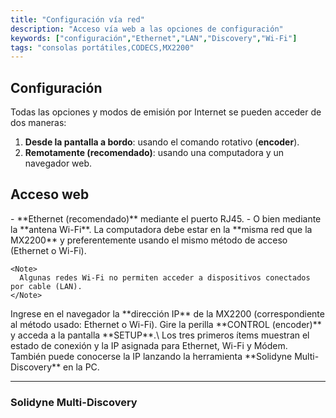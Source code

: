 ```yaml
---
title: "Configuración vía red"
description: "Acceso vía web a las opciones de configuración"
keywords: ["configuración","Ethernet","LAN","Discovery","Wi-Fi"]
tags: "consolas portátiles,CODECS,MX2200"
---
```



## Configuración

Todas las opciones y modos de emisión por Internet se pueden acceder de dos maneras:

1. **Desde la pantalla a bordo**: usando el comando rotativo (**encoder**).
2. **Remotamente (recomendado)**: usando una computadora y un navegador web.

## Acceso web

<Steps>
  <Step title="Conectar la consola a la red">
    - **Ethernet (recomendado)** mediante el puerto RJ45.
    - O bien mediante la **antena Wi-Fi**.
  </Step>
  <Step title="Conectar la computadora">
    La computadora debe estar en la **misma red que la MX2200** y preferentemente usando el mismo método de acceso (Ethernet o Wi-Fi).

    <Note>
      Algunas redes Wi-Fi no permiten acceder a dispositivos conectados por cable (LAN).
    </Note>
  </Step>
  <Step title="Abrir navegador e ingresar IP">
    Ingrese en el navegador la **dirección IP** de la MX2200 (correspondiente al método usado: Ethernet o Wi-Fi).
  </Step>
  <Step title="Obtener la IP desde la consola">
    Gire la perilla **CONTROL (encoder)** y acceda a la pantalla **SETUP**.\
    Los tres primeros ítems muestran el estado de conexión y la IP asignada para Ethernet, Wi-Fi y Módem.
  </Step>
  <Step title="Obtener la IP desde la computadora">
    También puede conocerse la IP lanzando la herramienta **Solidyne Multi-Discovery** en la PC.
  </Step>
</Steps>

---

### Solidyne Multi-Discovery

<discovery />